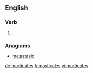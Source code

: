 ==English==

===Verb===
{{head|en}}

# {{en-third-person singular of|masticate}}

===Anagrams===
* [[metastasic#English|metastasic]]

[[de:masticates]]
[[fr:masticates]]
[[vi:masticates]]